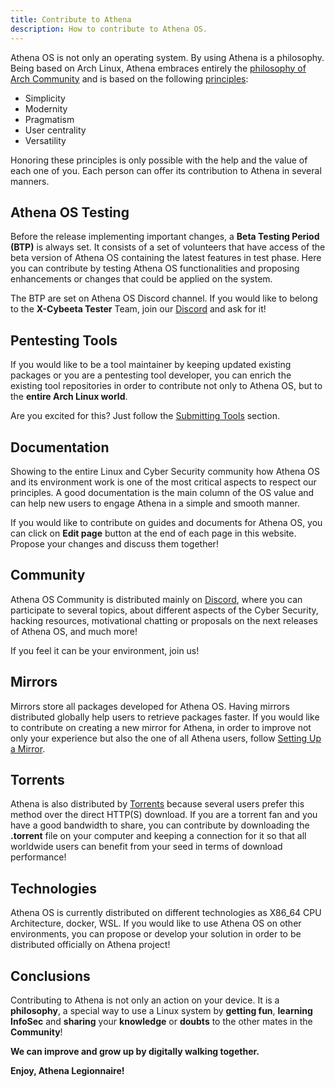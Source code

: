 ```yaml
---
title: Contribute to Athena
description: How to contribute to Athena OS.
---
```


Athena OS is not only an operating system. By using Athena is a philosophy. Being based on Arch Linux, Athena embraces entirely the [philosophy of Arch Community](https://terms.archlinux.org/docs/code-of-conduct/) and is based on the following [principles](https://wiki.archlinux.org/title/Arch_Linux#Principles):
* Simplicity
* Modernity
* Pragmatism
* User centrality
* Versatility

Honoring these principles is only possible with the help and the value of each one of you. Each person can offer its contribution to Athena in several manners.

## Athena OS Testing

Before the release implementing important changes, a **Beta Testing Period (BTP)** is always set. It consists of a set of volunteers that have access of the beta version of Athena OS containing the latest features in test phase. Here you can contribute by testing Athena OS functionalities and proposing enhancements or changes that could be applied on the system.

The BTP are set on Athena OS Discord channel. If you would like to belong to the **X-Cybeeta Tester** Team, join our [Discord](https://discord.gg/DNjvQkb5Ad) and ask for it!

## Pentesting Tools

If you would like to be a tool maintainer by keeping updated existing packages or you are a pentesting tool developer, you can enrich the existing tool repositories in order to contribute not only to Athena OS, but to the **entire Arch Linux world**.

Are you excited for this? Just follow the [Submitting Tools](/en/community/submitting-tools/) section.

## Documentation

Showing to the entire Linux and Cyber Security community how Athena OS and its environment work is one of the most critical aspects to respect our principles. A good documentation is the main column of the OS value and can help new users to engage Athena in a simple and smooth manner.

If you would like to contribute on guides and documents for Athena OS, you can click on **Edit page** button at the end of each page in this website. Propose your changes and discuss them together!

## Community

Athena OS Community is distributed mainly on [Discord](https://discord.gg/DNjvQkb5Ad), where you can participate to several topics, about different aspects of the Cyber Security, hacking resources, motivational chatting or proposals on the next releases of Athena OS, and much more!

If you feel it can be your environment, join us!

## Mirrors

Mirrors store all packages developed for Athena OS. Having mirrors distributed globally help users to retrieve packages faster. If you would like to contribute on creating a new mirror for Athena, in order to improve not only your experience but also the one of all Athena users, follow [Setting Up a Mirror](/en/community/setting-mirror).

## Torrents

Athena is also distributed by [Torrents](https://fosstorrents.com/distributions/athena-os/) because several users prefer this method over the direct HTTP(S) download. If you are a torrent fan and you have a good bandwidth to share, you can contribute by downloading the **.torrent** file on your computer and keeping a connection for it so that all worldwide users can benefit from your seed in terms of download performance!

## Technologies

Athena OS is currently distributed on different technologies as X86_64 CPU Architecture, docker, WSL. If you would like to use Athena OS on other environments, you can propose or develop your solution in order to be distributed officially on Athena project!

## Conclusions

Contributing to Athena is not only an action on your device. It is a **philosophy**, a special way to use a Linux system by **getting fun**, **learning InfoSec** and **sharing** your **knowledge** or **doubts** to the other mates in the **Community**!

**We can improve and grow up by digitally walking together.**

**Enjoy, Athena Legionnaire!**

<ImageComponent />